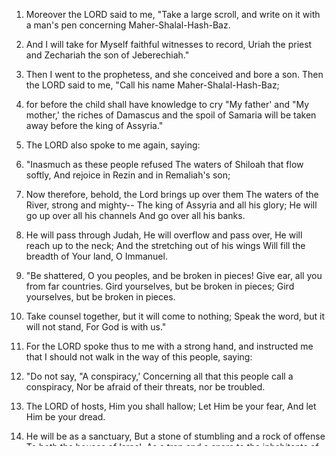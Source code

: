 
1. Moreover the LORD said to me, "Take a large scroll, and write on it with a man's pen concerning Maher-Shalal-Hash-Baz.

2. And I will take for Myself faithful witnesses to record, Uriah the priest and Zechariah the son of Jeberechiah."

3. Then I went to the prophetess, and she conceived and bore a son. Then the LORD said to me, "Call his name Maher-Shalal-Hash-Baz;

4. for before the child shall have knowledge to cry "My father' and "My mother,' the riches of Damascus and the spoil of Samaria will be taken away before the king of Assyria."

5. The LORD also spoke to me again, saying:

6. "Inasmuch as these people refused The waters of Shiloah that flow softly, And rejoice in Rezin and in Remaliah's son;

7. Now therefore, behold, the Lord brings up over them The waters of the River, strong and mighty-- The king of Assyria and all his glory; He will go up over all his channels And go over all his banks.

8. He will pass through Judah, He will overflow and pass over, He will reach up to the neck; And the stretching out of his wings Will fill the breadth of Your land, O Immanuel.

9. "Be shattered, O you peoples, and be broken in pieces! Give ear, all you from far countries. Gird yourselves, but be broken in pieces; Gird yourselves, but be broken in pieces.

10. Take counsel together, but it will come to nothing; Speak the word, but it will not stand, For God is with us."

11. For the LORD spoke thus to me with a strong hand, and instructed me that I should not walk in the way of this people, saying:

12. "Do not say, "A conspiracy,' Concerning all that this people call a conspiracy, Nor be afraid of their threats, nor be troubled.

13. The LORD of hosts, Him you shall hallow; Let Him be your fear, And let Him be your dread.

14. He will be as a sanctuary, But a stone of stumbling and a rock of offense To both the houses of Israel, As a trap and a snare to the inhabitants of Jerusalem.

15. And many among them shall stumble; They shall fall and be broken, Be snared and taken."

16. Bind up the testimony, Seal the law among my disciples.

17. And I will wait on the LORD, Who hides His face from the house of Jacob; And I will hope in Him.

18. Here am I and the children whom the LORD has given me! We are for signs and wonders in Israel From the LORD of hosts, Who dwells in Mount Zion.

19. And when they say to you, "Seek those who are mediums and wizards, who whisper and mutter," should not a people seek their God? Should they seek the dead on behalf of the living?

20. To the law and to the testimony! If they do not speak according to this word, it is because there is no light in them.

21. They will pass through it hard-pressed and hungry; and it shall happen, when they are hungry, that they will be enraged and curse their king and their God, and look upward.

22. Then they will look to the earth, and see trouble and darkness, gloom of anguish; and they will be driven into darkness.


